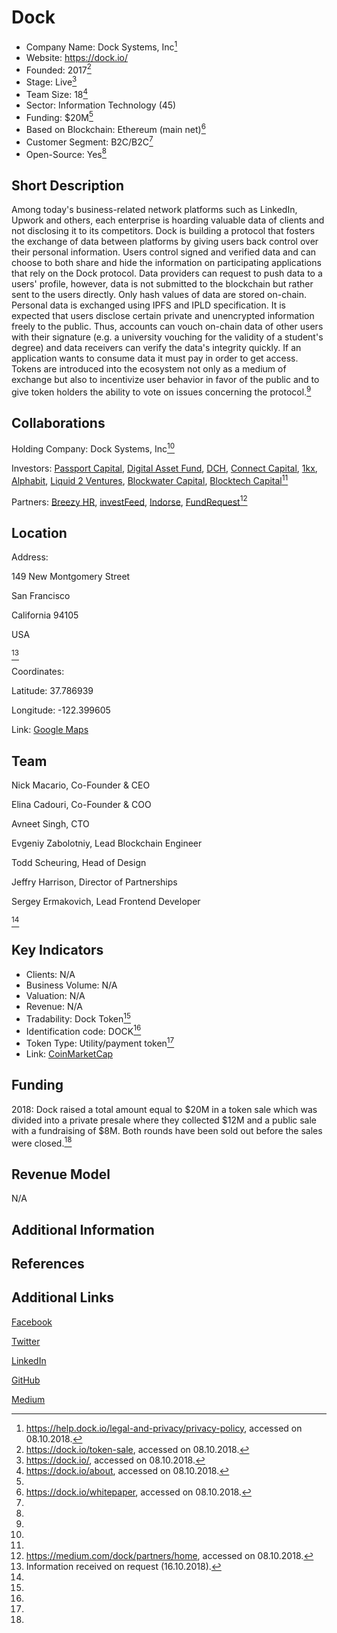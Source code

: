 =Dock=

* Company Name: Dock Systems, Inc<ref name="privacy">https://help.dock.io/legal-and-privacy/privacy-policy, accessed on 08.10.2018.</ref>
* Website: https://dock.io/
* Founded: 2017<ref name="tokensale">https://dock.io/token-sale, accessed on 08.10.2018.</ref>
* Stage: Live<ref name="website">https://dock.io/, accessed on 08.10.2018.</ref>
* Team Size: 18<ref name="about">https://dock.io/about, accessed on 08.10.2018.</ref>
* Sector: Information Technology (45)
* Funding: $20M<ref name="tokensale"/>
* Based on Blockchain: Ethereum (main net)<ref name="whitepaper">https://dock.io/whitepaper, accessed on 08.10.2018.</ref>
* Customer Segment: B2C/B2C<ref name="whitepaper"/>
* Open-Source: Yes<ref name="whitepaper"/>


==Short Description==

Among today's business-related network platforms such as LinkedIn, Upwork and others, each enterprise is hoarding valuable data of clients and not disclosing it to its competitors. Dock is building a protocol that fosters the exchange of data between platforms by giving users back control over their personal information. Users control signed and verified data and can choose to both share and hide the information on participating applications that rely on the Dock protocol. Data providers can request to push data to a users' profile, however, data is not submitted to the blockchain but rather sent to the users directly. Only hash values of data are stored on-chain. Personal data is exchanged using IPFS and IPLD specification. It is expected that users disclose certain private and unencrypted information freely to the public. Thus, accounts can vouch on-chain data of other users with their signature (e.g. a university vouching for the validity of a student's degree) and data receivers can verify the data's integrity quickly. If an application wants to consume data it must pay in order to get access. Tokens are introduced into the ecosystem not only as a medium of exchange but also to incentivize user behavior in favor of the public and to give token holders the ability to vote on issues concerning the protocol.<ref name="whitepaper"/>


==Collaborations==

Holding Company: Dock Systems, Inc<ref name="privacy"/>

Investors: [https://www.passportcapital.com/ Passport Capital], [https://www.digitalassetfund.com/ Digital Asset Fund], [http://www.digitalcurrencyholdings.com/ DCH], [http://connect.capital/ Connect Capital], [http://1kx.network/ 1kx], [https://alphabit.fund/ Alphabit], [http://liquid2.vc/ Liquid 2 Ventures], [http://blockwater.io/ Blockwater Capital], [https://www.blocktech.capital/ Blocktech Capital]<ref name="about"/>

Partners: [https://breezy.hr/ Breezy HR], [https://www.investfeed.com/home investFeed], [https://indorse.io/ Indorse], [https://fundrequest.io/ FundRequest]<ref name="blogpartners">https://medium.com/dock/partners/home, accessed on 08.10.2018.</ref>


==Location==

Address: 

149 New Montgomery Street 

San Francisco 

California 94105

USA

<ref name="request">Information received on request (16.10.2018).</ref>

 

Coordinates: 

Latitude: 37.786939

Longitude: -122.399605

 

Link: [https://www.google.com/maps/place/149+New+Montgomery+St,+San+Francisco,+CA+94105,+USA/@37.7869394,-122.4017989,17z/data=!3m1!4b1!4m5!3m4!1s0x8085807d3bca399f:0xa2e9ae47c48d4f93!8m2!3d37.7869394!4d-122.3996049 Google Maps]


==Team==

Nick Macario, Co-Founder & CEO

Elina Cadouri, Co-Founder & COO 

Avneet Singh, CTO

Evgeniy Zabolotniy, Lead Blockchain Engineer

Todd Scheuring, Head of Design

Jeffry Harrison, Director of Partnerships

Sergey Ermakovich, Lead Frontend Developer

<ref name="about"/>


==Key Indicators==

* Clients: N/A
* Business Volume: N/A
* Valuation: N/A
* Revenue: N/A
* Tradability: Dock Token<ref name="tokensale"/>
* Identification code: DOCK<ref name="tokensale"/>
* Token Type: Utility/payment token<ref name="whitepaper"/>
* Link: [https://coinmarketcap.com/currencies/dock/ CoinMarketCap]


==Funding==

2018: Dock raised a total amount equal to $20M in a token sale which was divided into a private presale where they collected $12M and a public sale with a fundraising of $8M. Both rounds have been sold out before the sales were closed.<ref name="tokensale"/>

==Revenue Model==

N/A


==Additional Information==




==References==

<references/>



==Additional Links==

[https://www.facebook.com/getdock/ Facebook]

[https://twitter.com/getdock Twitter]

[https://www.linkedin.com/company/getdock/ LinkedIn]

[https://github.com/getdock GitHub]

[https://medium.com/dock Medium]







